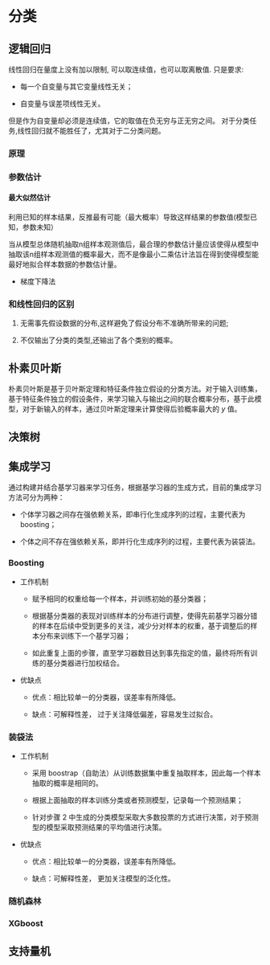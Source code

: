 # 分类 {#classification}

## 逻辑回归

线性回归在量度上没有加以限制, 可以取连续值，也可以取离散值. 只是要求: 

  - 每一个自变量与其它变量线性无关；

  - 自变量与误差项线性无关。

但是作为自变量却必须是连续值，它的取值在负无穷与正无穷之间。 对于分类任务,线性回归就不能胜任了，尤其对于二分类问题。

### 原理

### 参数估计

#### 最大似然估计

利用已知的样本结果，反推最有可能（最大概率）导致这样结果的参数值(模型已知，参数未知）

当从模型总体随机抽取n组样本观测值后，最合理的参数估计量应该使得从模型中抽取该n组样本观测值的概率最大，而不是像最小二乘估计法旨在得到使得模型能最好地拟合样本数据的参数估计量。

- 梯度下降法


### 和线性回归的区别

1) 无需事先假设数据的分布,这样避免了假设分布不准确所带来的问题;

2) 不仅输出了分类的类型,还输出了各个类别的概率。

## 朴素贝叶斯

朴素贝叶斯是基于贝叶斯定理和特征条件独立假设的分类方法。对于输入训练集，基于特征条件独立的假设条件，来学习输入与输出之间的联合概率分布，基于此模型，对于新输入的样本，通过贝叶斯定理来计算使得后验概率最大的 $y$ 值。

## 决策树

## 集成学习

通过构建并结合基学习器来学习任务，根据基学习器的生成方式，目前的集成学习方法可分为两种：

- 个体学习器之间存在强依赖关系，即串行化生成序列的过程，主要代表为 boosting；
 
- 个体之间不存在强依赖关系，即并行化生成序列的过程，主要代表为装袋法。

### Boosting

- 工作机制

    - 赋予相同的权重给每一个样本，并训练初始的基分类器；
    
    - 根据基分类器的表现对训练样本的分布进行调整，使得先前基学习器分错的样本在后续中受到更多的关注，减少分对样本的权重，基于调整后的样本分布来训练下一个基学习器；
    
    - 如此重复上面的步骤，直至学习器数目达到事先指定的值，最终将所有训练的基分类器进行加权结合。

- 优缺点

    - 优点：相比较单一的分类器，误差率有所降低。
   
    - 缺点：可解释性差， 过于关注降低偏差，容易发生过拟合。


### 装袋法

- 工作机制

    - 采用 boostrap（自助法）从训练数据集中重复抽取样本，因此每一个样本抽取的概率是相同的。
    
    - 根据上面抽取的样本训练分类或者预测模型，记录每一个预测结果；
    
    - 针对步骤 2 中生成的分类模型采取大多数投票的方式进行决策，对于预测型的模型采取预测结果的平均值进行决策。

- 优缺点

    - 优点：相比较单一的分类器，误差率有所降低。
   
    - 缺点：可解释性差， 更加关注模型的泛化性。

### 随机森林

### XGboost

## 支持量机













